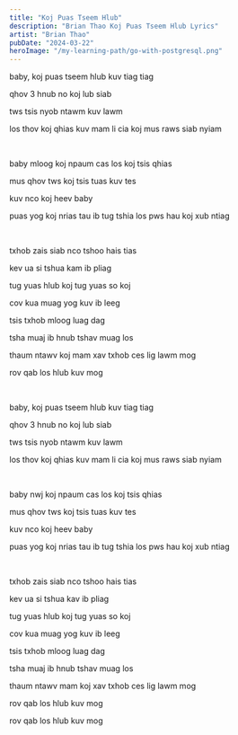 ```yaml
---
title: "Koj Puas Tseem Hlub"
description: "Brian Thao Koj Puas Tseem Hlub Lyrics"
artist: "Brian Thao"
pubDate: "2024-03-22"
heroImage: "/my-learning-path/go-with-postgresql.png"
---
```


baby, koj puas tseem hlub kuv tiag tiag

qhov 3 hnub no koj lub siab

tws tsis nyob ntawm kuv lawm

los thov koj qhias kuv mam li cia koj mus raws siab nyiam

<br />

baby mloog koj npaum cas los koj tsis qhias

mus qhov tws koj tsis tuas kuv tes

kuv nco koj heev baby

puas yog koj nrias tau ib tug tshia los pws hau koj xub ntiag

<br />

txhob zais siab nco tshoo hais tias

kev ua si tshua kam ib pliag

tug yuas hlub koj tug yuas so koj

cov kua muag yog kuv ib leeg

tsis txhob mloog luag dag

tsha muaj ib hnub tshav muag los

thaum ntawv koj mam xav txhob ces lig lawm mog

rov qab los hlub kuv mog

<br />

baby, koj puas tseem hlub kuv tiag tiag

qhov 3 hnub no koj lub siab

tws tsis nyob ntawm kuv lawm

los thov koj qhias kuv mam li cia koj mus raws siab nyiam

<br />

baby nwj koj npaum cas los koj tsis qhias

mus qhov tws koj tsis tuas kuv tes

kuv nco koj heev baby

puas yog koj nrias tau ib tug tshia los pws hau koj xub ntiag

<br />

txhob zais siab nco tshoo hais tias

kev ua si tshua kav ib pliag

tug yuas hlub koj tug yuas so koj

cov kua muag yog kuv ib leeg

tsis txhob mloog luag dag

tsha muaj ib hnub tshav muag los

thaum ntawv mam koj xav txhob ces lig lawm mog

rov qab los hlub kuv mog

rov qab los hlub kuv mog
